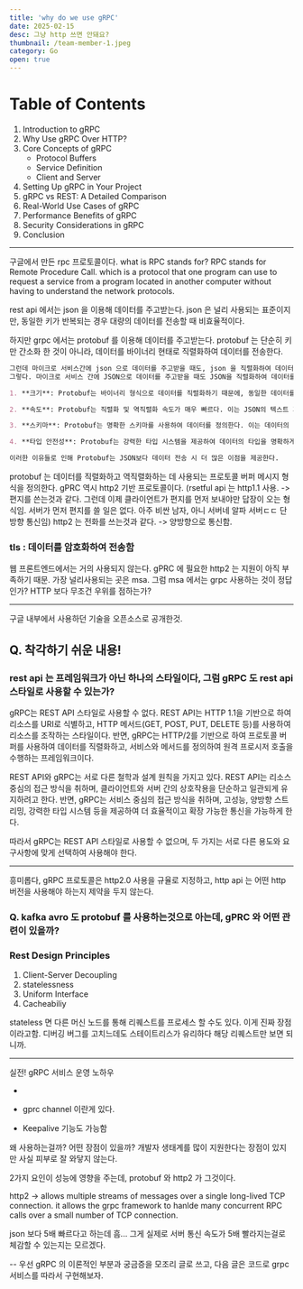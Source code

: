 ```yaml
---
title: 'why do we use gRPC'
date: 2025-02-15
desc: 그냥 http 쓰면 안돼요?
thumbnail: /team-member-1.jpeg
category: Go
open: true
---
```


# Table of Contents

1. Introduction to gRPC
2. Why Use gRPC Over HTTP?
3. Core Concepts of gRPC
   - Protocol Buffers
   - Service Definition
   - Client and Server
4. Setting Up gRPC in Your Project
5. gRPC vs REST: A Detailed Comparison
6. Real-World Use Cases of gRPC
7. Performance Benefits of gRPC
8. Security Considerations in gRPC
9. Conclusion

---

구글에서 만든 rpc 프로토콜이다.
what is RPC stands for?
RPC stands for Remote Procedure Call.
which is a protocol that one program can use to request a service from a program located in another computer without having to understand the network protocols.

rest api 에서는 json 을 이용해 데이터를 주고받는다.
json 은 널리 사용되는 표준이지만, 동일한 키가 반복되는 경우 대량의 데이터를 전송할 때 비효율적이다.

하지만 grpc 에서는 protobuf 를 이용해 데이터를 주고받는다.
protobuf 는 단순히 키만 간소화 한 것이 아니라, 데이터를 바이너리 현태로 직렬화하여 데이터를 전송한다.

```markdown
그런데 마이크로 서비스간에 json 으로 데이터를 주고받을 때도, json 을 직렬화하여 데이터를 전송하지 않나? protobuf 도 마찬가지로 직렬화 과정을 거치는데, 왜 protobuf 가 json 보다 데이터 전송시 이점을 갖는지 모르겠어.
그렇다. 마이크로 서비스 간에 JSON으로 데이터를 주고받을 때도 JSON을 직렬화하여 데이터를 전송한다. 하지만 Protobuf는 JSON보다 더 효율적인 직렬화 형식을 제공한다. 그 이유는 다음과 같다:

1. **크기**: Protobuf는 바이너리 형식으로 데이터를 직렬화하기 때문에, 동일한 데이터를 JSON으로 직렬화한 것보다 훨씬 더 작은 크기로 전송할 수 있다. 이는 네트워크 대역폭을 절약하고 전송 속도를 높이는 데 도움이 된다.

2. **속도**: Protobuf는 직렬화 및 역직렬화 속도가 매우 빠르다. 이는 JSON의 텍스트 기반 직렬화보다 훨씬 더 효율적이다. 따라서 데이터 전송 및 처리 속도가 빨라진다.

3. **스키마**: Protobuf는 명확한 스키마를 사용하여 데이터를 정의한다. 이는 데이터의 구조를 명확하게 하고, 데이터의 무결성을 보장하며, 버전 관리를 용이하게 한다. 반면, JSON은 스키마가 없기 때문에 데이터 구조가 불명확할 수 있다.

4. **타입 안전성**: Protobuf는 강력한 타입 시스템을 제공하여 데이터의 타입을 명확하게 정의할 수 있다. 이는 데이터의 일관성을 유지하고, 타입 오류를 방지하는 데 도움이 된다. 반면, JSON은 타입 시스템이 약하기 때문에 타입 오류가 발생할 가능성이 있다.

이러한 이유들로 인해 Protobuf는 JSON보다 데이터 전송 시 더 많은 이점을 제공한다.
```

protobuf 는 데이터를 직렬화하고 역직렬화하는 데 사용되는 프로토콜 버퍼 메시지 형식을 정의한다.
gPRC 역시 http2 기반 프로토콜이다.
(rsetful api 는 http1.1 사용. -> 편지를 쓴는것과 같다. 그런데 이제 클라이언트가 편지를 먼저 보내야만 답장이 오는 형식임. 서버가 먼저 편지를 쓸 일은 없다. 아주 비싼 남자, 아니 서버네 알파 서버ㄷㄷ 단방향 통신임)
http2 는 전화를 쓰는것과 같다. -> 양방향으로 통신함.

### tls : 데이터를 암호화하여 전송함

웹 프론트엔드에서는 거의 사용되지 않는다. gPRC 에 필요한 http2 는 지원이 아직 부족하기 때문.
가장 널리사용되는 곳은 msa.
그럼 msa 에서는 grpc 사용하는 것이 정답인가? HTTP 보다 무조건 우위를 점하는가?

---

구글 내부에서 사용하던 기술을 오픈소스로 공개한것.

## Q. 착각하기 쉬운 내용!

### rest api 는 프레임워크가 아닌 하나의 스타일이다, 그럼 gRPC 도 rest api 스타일로 사용할 수 있는가?

gRPC는 REST API 스타일로 사용할 수 없다. REST API는 HTTP 1.1을 기반으로 하여 리소스를 URI로 식별하고, HTTP 메서드(GET, POST, PUT, DELETE 등)를 사용하여 리소스를 조작하는 스타일이다. 반면, gRPC는 HTTP/2를 기반으로 하여 프로토콜 버퍼를 사용하여 데이터를 직렬화하고, 서비스와 메서드를 정의하여 원격 프로시저 호출을 수행하는 프레임워크이다.

REST API와 gRPC는 서로 다른 철학과 설계 원칙을 가지고 있다. REST API는 리소스 중심의 접근 방식을 취하며, 클라이언트와 서버 간의 상호작용을 단순하고 일관되게 유지하려고 한다. 반면, gRPC는 서비스 중심의 접근 방식을 취하며, 고성능, 양방향 스트리밍, 강력한 타입 시스템 등을 제공하여 더 효율적이고 확장 가능한 통신을 가능하게 한다.

따라서 gRPC는 REST API 스타일로 사용할 수 없으며, 두 가지는 서로 다른 용도와 요구사항에 맞게 선택하여 사용해야 한다.

---

흥미롭다, gRPC 프로토콜은 http2.0 사용을 규율로 지정하고, http api 는 어떤 http 버전을 사용해야 하는지 제약을 두지 않는다.

### Q. kafka avro 도 protobuf 를 사용하는것으로 아는데, gPRC 와 어떤 관련이 있을까?

### Rest Design Principles

1. Client-Server Decoupling
2. statelessness
3. Uniform Interface
4. Cacheabiliy

stateless 면 다른 머신 노드를 통해 리퀘스트를 프로세스 할 수도 있다. 이게 진짜 장점이라고함.
디버깅 버그를 고치느데도 스테이트리스가 유리하다 해당 리퀘스트만 보면 되니까.

---

실전! gRPC 서비스 운영 노하우

-

- gprc channel 이란게 있다.
- Keepalive 기능도 가능함

왜 사용하는걸까?
어떤 장점이 있을까?
개발자 생태계를 많이 지원한다는 장점이 있지만 사실 피부로 잘 와닿지 않는다.

2가지 요인이 성능에 영향을 주는데, protobuf 와 http2 가 그것이다.

http2 -> allows multiple streams of messages over a single long-lived TCP connection.
it allows the grpc framework to hanlde many concurrent RPC calls over a small number of TCP connection.

json 보다 5배 빠르다고 하는데 흠... 그게 실제로 서버 통신 속도가 5배 빨라지는걸로 체감할 수 있는지는 모르겠다.

--
우선 gRPC 의 이론적인 부분과 궁금증을 모조리 글로 쓰고, 다음 글은 코드로 grpc 서비스를 따라서 구현해보자.
